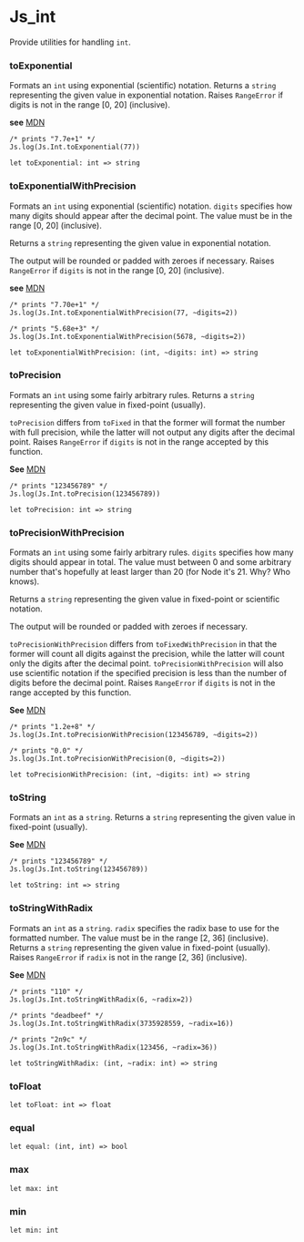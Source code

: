 # Js_int

Provide utilities for handling `int`.

### toExponential
Formats an `int` using exponential (scientific) notation.
Returns a `string` representing the given value in exponential notation.
Raises `RangeError` if digits is not in the range \[0, 20\] (inclusive).

**see** [MDN](https://developer.mozilla.org/en-US/docs/Web/JavaScript/Reference/Global_Objects/Number/toExponential)

```res example
/* prints "7.7e+1" */
Js.log(Js.Int.toExponential(77))
```

```res sig
let toExponential: int => string
```

### toExponentialWithPrecision
Formats an `int` using exponential (scientific) notation.
`digits` specifies how many digits should appear after the decimal point. The value must be in the range \[0, 20\] (inclusive).

Returns a `string` representing the given value in exponential notation.

The output will be rounded or padded with zeroes if necessary.
Raises `RangeError` if `digits` is not in the range \[0, 20\] (inclusive).

**see** [MDN](https://developer.mozilla.org/en-US/docs/Web/JavaScript/Reference/Global_Objects/Number/toExponential)

```res example
/* prints "7.70e+1" */
Js.log(Js.Int.toExponentialWithPrecision(77, ~digits=2))

/* prints "5.68e+3" */
Js.log(Js.Int.toExponentialWithPrecision(5678, ~digits=2))
```

```res sig
let toExponentialWithPrecision: (int, ~digits: int) => string
```

### toPrecision
Formats an `int` using some fairly arbitrary rules.
Returns a `string` representing the given value in fixed-point (usually).

`toPrecision` differs from `toFixed` in that the former will format the number with full precision, while the latter will not output any digits after the decimal point.
Raises `RangeError` if `digits` is not in the range accepted by this function.

**See** [MDN](https://developer.mozilla.org/en-US/docs/Web/JavaScript/Reference/Global_Objects/Number/toPrecision)

```res example
/* prints "123456789" */
Js.log(Js.Int.toPrecision(123456789))
```

```res sig
let toPrecision: int => string
```

### toPrecisionWithPrecision
Formats an `int` using some fairly arbitrary rules.
`digits` specifies how many digits should appear in total. The value must between 0 and some arbitrary number that's hopefully at least larger than 20 (for Node it's 21. Why? Who knows).

Returns a `string` representing the given value in fixed-point or scientific notation.

The output will be rounded or padded with zeroes if necessary.

`toPrecisionWithPrecision` differs from `toFixedWithPrecision` in that the former will count all digits against the precision, while the latter will count only the digits after the decimal point.
`toPrecisionWithPrecision` will also use scientific notation if the specified precision is less than the number of digits before the decimal point.
Raises `RangeError` if `digits` is not in the range accepted by this function.


**See** [MDN](https://developer.mozilla.org/en-US/docs/Web/JavaScript/Reference/Global_Objects/Number/toPrecision)

```res example
/* prints "1.2e+8" */
Js.log(Js.Int.toPrecisionWithPrecision(123456789, ~digits=2))

/* prints "0.0" */
Js.log(Js.Int.toPrecisionWithPrecision(0, ~digits=2))
```

```res sig
let toPrecisionWithPrecision: (int, ~digits: int) => string
```

### toString
Formats an `int` as a `string`. Returns a `string` representing the given value
in fixed-point (usually).

**See** [MDN](https://developer.mozilla.org/en-US/docs/Web/JavaScript/Reference/Global_Objects/Number/toString)

```res example
/* prints "123456789" */
Js.log(Js.Int.toString(123456789))
```

```res sig
let toString: int => string
```

### toStringWithRadix
Formats an `int` as a `string`. `radix` specifies the radix base to use for the
formatted number. The value must be in the range \[2, 36\] (inclusive). Returns
a `string` representing the given value in fixed-point (usually). Raises
`RangeError` if `radix` is not in the range \[2, 36\] (inclusive).


**See** [MDN](https://developer.mozilla.org/en-US/docs/Web/JavaScript/Reference/Global_Objects/Number/toString)

```res example
/* prints "110" */
Js.log(Js.Int.toStringWithRadix(6, ~radix=2))

/* prints "deadbeef" */
Js.log(Js.Int.toStringWithRadix(3735928559, ~radix=16))

/* prints "2n9c" */
Js.log(Js.Int.toStringWithRadix(123456, ~radix=36))
```

```res sig
let toStringWithRadix: (int, ~radix: int) => string
```

### toFloat


```res sig
let toFloat: int => float
```

### equal


```res sig
let equal: (int, int) => bool
```

### max


```res sig
let max: int
```

### min


```res sig
let min: int
```

